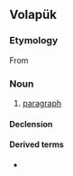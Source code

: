 ==Volapük==

===Etymology===
From {{etyl|grc|vo}} {{m|grc|παράγραφος}}

===Noun===
{{vo-noun}}

# [[paragraph]]

====Declension====
{{vo-decl-noun}}

====Derived terms====
* {{l|vo|bagafamalül}}